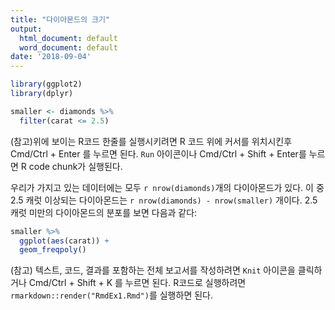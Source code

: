 ```yaml
---
title: "다이아몬드의 크기"
output:
  html_document: default
  word_document: default
date: '2018-09-04'
---
```


```r
library(ggplot2)
library(dplyr)

smaller <- diamonds %>% 
  filter(carat <= 2.5)
```

(참고)위에 보이는 R코드 한줄를 실행시키려면 R 코드 위에 커서를 위치시킨후 Cmd/Ctrl + Enter 를 누르면 된다. `Run` 아이콘이나 Cmd/Ctrl + Shift + Enter를 누르면 R code chunk가 실행된다.

우리가 가지고 있는 데이터에는 모두 `r nrow(diamonds)`개의 다이아몬드가 있다. 이  중 2.5 캐럿 이상되는 다이아몬드는 `r nrow(diamonds) - nrow(smaller)` 개이다. 2.5 캐럿 미만의 다이아몬드의 분포를 보면 다음과 같다: 

```r
smaller %>% 
  ggplot(aes(carat)) + 
  geom_freqpoly()
```

(참고) 텍스트, 코드, 결과를 포함하는 전체 보고서를 작성하려면 `Knit` 아이콘을 클릭하거나 Cmd/Ctrl + Shift + K 를 누르면 된다. R코드로 실행하려면 `rmarkdown::render("RmdEx1.Rmd")`를 실행하면 된다.
